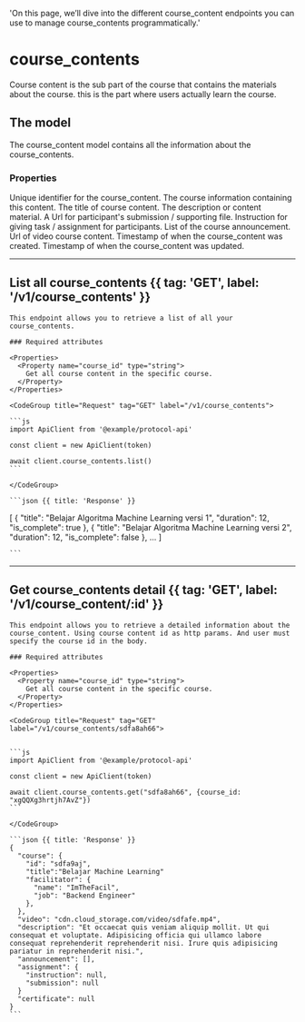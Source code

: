   'On this page, we’ll dive into the different course_content endpoints you can use to manage course_contents programmatically.'

# course_contents

Course content is the sub part of the course that contains the materials about the course. this is the part where users actually learn the course.

## The  model

The course_content model contains all the information about the course_contents.

### Properties

<Properties>
  <Property name="id" type="string">
    Unique identifier for the course_content.
  </Property>
  <Property name="course" type="object">
    The course information containing this content.
  </Property>
  <Property name="title" type="string">
    The title of course content.
  </Property>
  <Property name="description" type="string">
    The description or content material.
  </Property>
  <Property name="source" type="string">
    A Url for participant's submission / supporting file.
  </Property>
  <Property name="assignment" type="object">
    Instruction for giving task / assignment for participants.
  </Property>
    <Property name="announcement" type="array">
    List of the course announcement.
  </Property>
    <Property name="video" type="string">
    Url of video course content.
  </Property>
  <Property name="created_at" type="timestamp">
    Timestamp of when the course_content was created.
  </Property>
  <Property name="updated_at" type="timestamp">
    Timestamp of when the course_content was updated.
  </Property>
</Properties>

---

## List all course_contents {{ tag: 'GET', label: '/v1/course_contents' }}

<Row>
  <Col>

    This endpoint allows you to retrieve a list of all your course_contents. 

    ### Required attributes

    <Properties>
      <Property name="course_id" type="string">
        Get all course content in the specific course.
      </Property>
    </Properties>

  </Col>
  <Col sticky>

    <CodeGroup title="Request" tag="GET" label="/v1/course_contents">

    ```js
    import ApiClient from '@example/protocol-api'

    const client = new ApiClient(token)

    await client.course_contents.list()
    ```

    </CodeGroup>

    ```json {{ title: 'Response' }}
   [
        { 
          "title": "Belajar Algoritma Machine Learning versi 1",
          "duration": 12,
          "is_complete": true
        },
        { 
          "title": "Belajar Algoritma Machine Learning versi 2",
          "duration": 12,
          "is_complete": false
        },
        ...
      ]

    ```

  </Col>
</Row>

---

## Get course_contents detail {{ tag: 'GET', label: '/v1/course_content/:id' }}

<Row>
  <Col>

    This endpoint allows you to retrieve a detailed information about the course_content. Using course content id as http params. And user must specify the course id in the body.

    ### Required attributes

    <Properties>
      <Property name="course_id" type="string">
        Get all course content in the specific course.
      </Property>
    </Properties>

  </Col>
  <Col sticky>

    <CodeGroup title="Request" tag="GET" label="/v1/course_contents/sdfa8ah66">


    ```js
    import ApiClient from '@example/protocol-api'

    const client = new ApiClient(token)

    await client.course_contents.get("sdfa8ah66", {course_id: "xgQQXg3hrtjh7AvZ"})
    ```

    </CodeGroup>

    ```json {{ title: 'Response' }}
    {
      "course": {
        "id": "sdfa9aj",
        "title":"Belajar Machine Learning"
        "facilitator": {
          "name": "ImTheFacil",
          "job": "Backend Engineer"
        },
      },
      "video": "cdn.cloud_storage.com/video/sdfafe.mp4",
      "description": "Et occaecat quis veniam aliquip mollit. Ut qui consequat et voluptate. Adipisicing officia qui ullamco labore consequat reprehenderit reprehenderit nisi. Irure quis adipisicing pariatur in reprehenderit nisi.",
      "announcement": [],
      "assignment": {
        "instruction": null,
        "submission": null
      }
      "certificate": null
    }
    ```

  </Col>
</Row>

